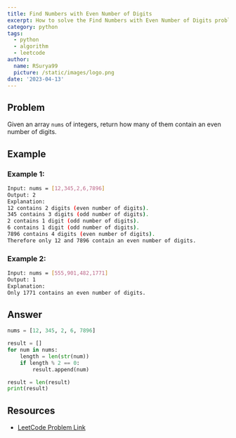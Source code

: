 ```yaml
---
title: Find Numbers with Even Number of Digits
excerpt: How to solve the Find Numbers with Even Number of Digits problem on LeetCode
category: python
tags:
  - python
  - algorithm
  - leetcode
author:
  name: RSurya99
  picture: /static/images/logo.png
date: '2023-04-13'
---
```


## Problem

Given an array `nums` of integers, return how many of them contain an even number of digits.

## Example

### Example 1:

```bash
Input: nums = [12,345,2,6,7896]
Output: 2
Explanation: 
12 contains 2 digits (even number of digits). 
345 contains 3 digits (odd number of digits). 
2 contains 1 digit (odd number of digits). 
6 contains 1 digit (odd number of digits). 
7896 contains 4 digits (even number of digits). 
Therefore only 12 and 7896 contain an even number of digits.
```

### Example 2:

```bash
Input: nums = [555,901,482,1771]
Output: 1 
Explanation: 
Only 1771 contains an even number of digits.
```

## Answer

```py
nums = [12, 345, 2, 6, 7896]

result = []
for num in nums:
    length = len(str(num))
    if length % 2 == 0:
        result.append(num)

result = len(result)
print(result)
```

## Resources

- [LeetCode Problem Link](https://leetcode.com/problems/find-numbers-with-even-number-of-digits)
